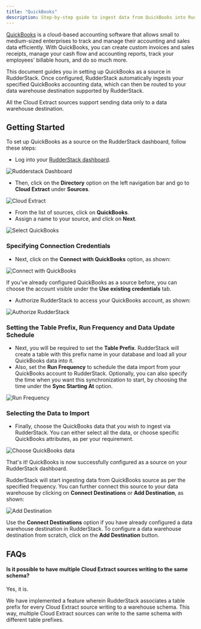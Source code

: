 ```yaml
---
title: "QuickBooks"
description: Step-by-step guide to ingest data from QuickBooks into RudderStack.
---
```


[QuickBooks](https://quickbooks.intuit.com/in/) is a cloud-based accounting software that allows small to medium-sized enterprises to track and manage their accounting and sales data efficiently. With QuickBooks, you can create custom invoices and sales receipts, manage your cash flow and accounting reports, track your employees' billable hours, and do so much more.

This document guides you in setting up QuickBooks as a source in RudderStack. Once configured, RudderStack automatically ingests your specified QuickBooks accounting data, which can then be routed to your data warehouse destination supported by RudderStack.

<div class="warningBlock">
All the Cloud Extract sources support sending data only to a <Link to="/destinations/warehouse-destinations/">data warehouse destination</Link>.
</div>

## Getting Started

To set up QuickBooks as a source on the RudderStack dashboard, follow these steps:

- Log into your [RudderStack dashboard](https://app.rudderlabs.com/signup?type=freetrial).

<img src="../../assets/1 (15) (1).png" alt="Rudderstack Dashboard" />

- Then, click on the **Directory** option on the left navigation bar and go to **Cloud Extract** under **Sources**.

<img src="../../assets/2 (21).png" alt="Cloud Extract" />

- From the list of sources, click on **QuickBooks**.
- Assign a name to your source, and click on **Next**.

<img src="../../assets/3 (17).png" alt="Select QuickBooks" />

### Specifying Connection Credentials

- Next, click on the **Connect with QuickBooks** option, as shown:

<img src="../../assets/4 (18).png" alt="Connect with QuickBooks" />

<div class="infoBlock">

If you've already configured QuickBooks as a source before, you can choose the account visible under the **Use existing credentials** tab.

</div>

- Authorize RudderStack to access your QuickBooks account, as shown:

<img src="../../assets/5 (19).png" alt="Authorize RudderStack" />

### Setting the Table Prefix, Run Frequency and Data Update Schedule

- Next, you will be required to set the **Table Prefix**. RudderStack will create a table with this prefix name in your database and load all your QuickBooks data into it.
- Also, set the **Run Frequency** to schedule the data import from your QuickBooks account to RudderStack. Optionally, you can also specify the time when you want this synchronization to start, by choosing the time under the **Sync Starting At** option.

<img src="../../assets/6 (17).png" alt="Run Frequency" />

### Selecting the Data to Import

- Finally, choose the QuickBooks data that you wish to ingest via RudderStack. You can either select all the data, or choose specific QuickBooks attributes, as per your requirement.

<img src="../../assets/7 (12).png" alt="Choose QuickBooks data" />

That's it! QuickBooks is now successfully configured as a source on your RudderStack dashboard.

RudderStack will start ingesting data from QuickBooks source as per the specified frequency. You can further connect this source to your data warehouse by clicking on **Connect Destinations** or **Add Destination**, as shown:

<img src="../../assets/8 (6).png" alt="Add Destination" />

<div class="successBlock">

  Use the **Connect Destinations** option if you have already
  configured a data warehouse destination in RudderStack. To configure a data
  warehouse destination from scratch, click on the
  **Add Destination** button.
</div>

## FAQs

#### Is it possible to have multiple Cloud Extract sources writing to the same schema?

Yes, it is.

We have implemented a feature wherein RudderStack associates a table prefix for every Cloud Extract source writing to a warehouse schema. This way, multiple Cloud Extract sources can write to the same schema with different table prefixes.


